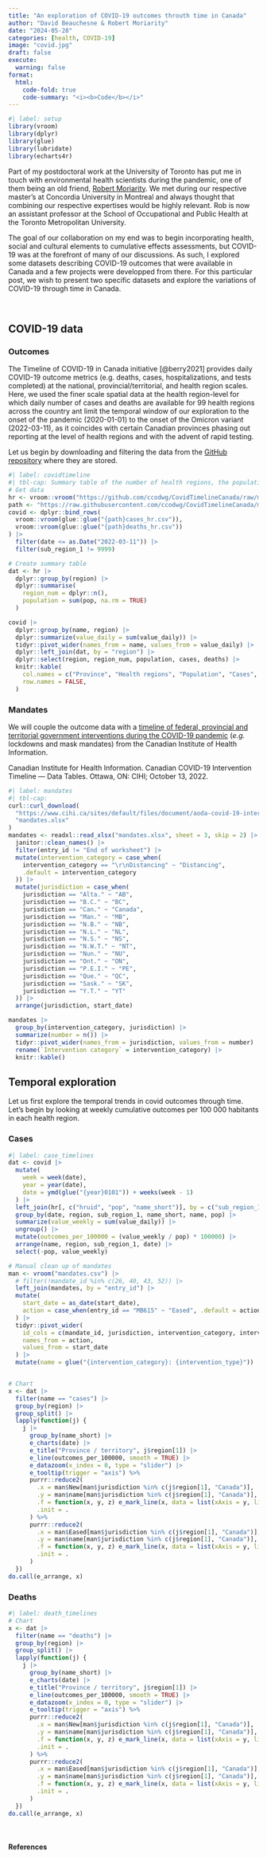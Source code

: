 ```yaml
---
title: "An exploration of COVID-19 outcomes throuth time in Canada"
author: "David Beauchesne & Robert Moriarity"
date: "2024-05-28"
categories: [health, COVID-19]
image: "covid.jpg"
draft: false
execute:
  warning: false
format:
  html:
    code-fold: true
    code-summary: "<i><b>Code</b></i>"
---
```


```r
#| label: setup
library(vroom)
library(dplyr)
library(glue)
library(lubridate)
library(echarts4r)
```

Part of my postdoctoral work at the University of Toronto has put me in touch with environmental health scientists during the pandemic, one of them being an old friend, [Robert Moriarity](https://www.torontomu.ca/occupational-public-health/about/people/faculty/rob-moriarity/). We met during our respective master's at Concordia University in Montreal and always thought that combining our respective expertises would be highly relevant. Rob is now an assistant professor at the School of Occupational and Public Health at the Toronto Metropolitan University. 

The goal of our collaboration on my end was to begin incorporating health, social and cultural elements to cumulative effects assessments, but COVID-19 was at the forefront of many of our discussions. As such, I explored some datasets describing COVID-19 outcomes that were available in Canada and a few projects were developped from there. For this particular post, we wish to present two specific datasets and explore the variations of COVID-19 through time in Canada.

<br> 

## COVID-19 data

### Outcomes

The Timeline of COVID-19 in Canada initiative [@berry2021] provides daily COVID-19 outcome metrics (e.g. deaths, cases, hospitalizations, and tests completed) at the national, provincial/territorial, and health region scales. Here, we used the finer scale spatial data at the health region-level for which daily number of cases and deaths are available for 99 health regions across the country ant limit the temporal window of our exploration to the onset of the pandemic (2020-01-01) to the onset of the Omicron variant (2022-03-11), as it coincides with certain Canadian provinces phasing out reporting at the level of health regions and with the advent of rapid testing.

Let us begin by downloading and filtering the data from the [GitHub repository](https://github.com/ccodwg/CovidTimelineCanada/) where they are stored.

```r
#| label: covidtimeline
#| tbl-cap: Summary table of the number of health regions, the population size and the number of COVID-19 outcomes (*i.e.* cases and deaths) in Canadian provinces and territories between 2020-01-01 and 2022-03-11.
# Get data
hr <- vroom::vroom("https://github.com/ccodwg/CovidTimelineCanada/raw/main/geo/hr.csv")
path <- "https://raw.githubusercontent.com/ccodwg/CovidTimelineCanada/main/data/hr/"
covid <- dplyr::bind_rows(
  vroom::vroom(glue::glue("{path}cases_hr.csv")),
  vroom::vroom(glue::glue("{path}deaths_hr.csv"))
) |>
  filter(date <= as.Date("2022-03-11")) |>
  filter(sub_region_1 != 9999)

# Create summary table
dat <- hr |>
  dplyr::group_by(region) |>
  dplyr::summarise(
    region_num = dplyr::n(),
    population = sum(pop, na.rm = TRUE)
  )

covid |>
  dplyr::group_by(name, region) |>
  dplyr::summarize(value_daily = sum(value_daily)) |>
  tidyr::pivot_wider(names_from = name, values_from = value_daily) |>
  dplyr::left_join(dat, by = "region") |>
  dplyr::select(region, region_num, population, cases, deaths) |>
  knitr::kable(
    col.names = c("Province", "Health regions", "Population", "Cases", "Deaths"),
    row.names = FALSE,
  )
```

### Mandates

We will couple the outcome data with a [timeline of federal, provincial and territorial government interventions during the COVID-19 pandemic](https://www.cihi.ca/en/canadian-covid-19-intervention-timeline) (*e.g.* lockdowns and mask mandates) from the Canadian Institute of Health Information. 

Canadian Institute for Health Information. Canadian COVID-19 Intervention Timeline — Data Tables. Ottawa, ON: CIHI; October 13, 2022. 


```r
#| label: mandates
#| tbl-cap:
curl::curl_download(
  "https://www.cihi.ca/sites/default/files/document/aoda-covid-19-intervention-timeline-in-canada-en.xlsx",
  "mandates.xlsx"
)
mandates <- readxl::read_xlsx("mandates.xlsx", sheet = 3, skip = 2) |>
  janitor::clean_names() |>
  filter(entry_id != "End of worksheet") |>
  mutate(intervention_category = case_when(
    intervention_category == "\r\nDistancing" ~ "Distancing",
    .default = intervention_category
  )) |>
  mutate(jurisdiction = case_when(
    jurisdiction == "Alta." ~ "AB",
    jurisdiction == "B.C." ~ "BC",
    jurisdiction == "Can." ~ "Canada",
    jurisdiction == "Man." ~ "MB",
    jurisdiction == "N.B." ~ "NB",
    jurisdiction == "N.L." ~ "NL",
    jurisdiction == "N.S." ~ "NS",
    jurisdiction == "N.W.T." ~ "NT",
    jurisdiction == "Nun." ~ "NU",
    jurisdiction == "Ont." ~ "ON",
    jurisdiction == "P.E.I." ~ "PE",
    jurisdiction == "Que." ~ "QC",
    jurisdiction == "Sask." ~ "SK",
    jurisdiction == "Y.T." ~ "YT"
  )) |>
  arrange(jurisdiction, start_date)

mandates |>
  group_by(intervention_category, jurisdiction) |>
  summarize(number = n()) |>
  tidyr::pivot_wider(names_from = jurisdiction, values_from = number) |>
  rename(`Intervention category` = intervention_category) |>
  knitr::kable()
```

## Temporal exploration

Let us first explore the temporal trends in covid outcomes through time. Let's begin by looking at weekly cumulative outcomes per 100 000 habitants in each health region. 

### Cases

```r
#| label: case_timelines
dat <- covid |>
  mutate(
    week = week(date),
    year = year(date),
    date = ymd(glue("{year}0101")) + weeks(week - 1)
  ) |>
  left_join(hr[, c("hruid", "pop", "name_short")], by = c("sub_region_1" = "hruid")) |>
  group_by(date, region, sub_region_1, name_short, name, pop) |>
  summarize(value_weekly = sum(value_daily)) |>
  ungroup() |>
  mutate(outcomes_per_100000 = (value_weekly / pop) * 100000) |>
  arrange(name, region, sub_region_1, date) |>
  select(-pop, value_weekly)

# Manual clean up of mandates
man <- vroom("mandates.csv") |>
  # filter(!mandate_id %in% c(26, 40, 43, 52)) |>
  left_join(mandates, by = "entry_id") |>
  mutate(
    start_date = as_date(start_date),
    action = case_when(entry_id == "MB615" ~ "Eased", .default = action)
  ) |>
  tidyr::pivot_wider(
    id_cols = c(mandate_id, jurisdiction, intervention_category, intervention_type),
    names_from = action,
    values_from = start_date
  ) |>
  mutate(name = glue("{intervention_category}: {intervention_type}"))


# Chart
x <- dat |>
  filter(name == "cases") |>
  group_by(region) |>
  group_split() |>
  lapply(function(j) {
    j |>
      group_by(name_short) |>
      e_charts(date) |>
      e_title("Province / territory", j$region[1]) |>
      e_line(outcomes_per_100000, smooth = TRUE) |>
      e_datazoom(x_index = 0, type = "slider") |>
      e_tooltip(trigger = "axis") %>%
      purrr::reduce2(
        .x = man$New[man$jurisdiction %in% c(j$region[1], "Canada")],
        .y = man$name[man$jurisdiction %in% c(j$region[1], "Canada")],
        .f = function(x, y, z) e_mark_line(x, data = list(xAxis = y, lineStyle = list(color = "red")), title = z),
        .init = .
      ) %>%
      purrr::reduce2(
        .x = man$Eased[man$jurisdiction %in% c(j$region[1], "Canada")],
        .y = man$name[man$jurisdiction %in% c(j$region[1], "Canada")],
        .f = function(x, y, z) e_mark_line(x, data = list(xAxis = y, lineStyle = list(color = "lightgreen")), title = z),
        .init = .
      )
  })
do.call(e_arrange, x)
```

### Deaths

```r
#| label: death_timelines
# Chart
x <- dat |>
  filter(name == "deaths") |>
  group_by(region) |>
  group_split() |>
  lapply(function(j) {
    j |>
      group_by(name_short) |>
      e_charts(date) |>
      e_title("Province / territory", j$region[1]) |>
      e_line(outcomes_per_100000, smooth = TRUE) |>
      e_datazoom(x_index = 0, type = "slider") |>
      e_tooltip(trigger = "axis") %>%
      purrr::reduce2(
        .x = man$New[man$jurisdiction %in% c(j$region[1], "Canada")],
        .y = man$name[man$jurisdiction %in% c(j$region[1], "Canada")],
        .f = function(x, y, z) e_mark_line(x, data = list(xAxis = y, lineStyle = list(color = "red")), title = z),
        .init = .
      ) %>%
      purrr::reduce2(
        .x = man$Eased[man$jurisdiction %in% c(j$region[1], "Canada")],
        .y = man$name[man$jurisdiction %in% c(j$region[1], "Canada")],
        .f = function(x, y, z) e_mark_line(x, data = list(xAxis = y, lineStyle = list(color = "lightgreen")), title = z),
        .init = .
      )
  })
do.call(e_arrange, x)
```



<br> 

#### References

::: {#refs-main}
:::